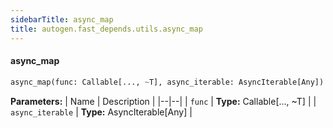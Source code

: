 ```yaml
---
sidebarTitle: async_map
title: autogen.fast_depends.utils.async_map
---
```


<code class="doc-symbol doc-symbol-heading doc-symbol-function"></code>
#### async_map

```python
async_map(func: Callable[..., ~T], async_iterable: AsyncIterable[Any]) -> AsyncIterable[~T]
```

    

<b>Parameters:</b>
| Name | Description |
|--|--|
| `func` | **Type:** Callable[..., ~T] |
| `async_iterable` | **Type:** AsyncIterable[Any] |

<br />
